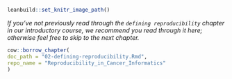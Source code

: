 
```r
leanbuild::set_knitr_image_path()
```

_If you've not previously read through the `defining reproducibility` chapter in our introductory course, we recommend you read through it here; otherwise feel free to skip to the next chapter._


```r
cow::borrow_chapter(
doc_path = "02-defining-reproducibility.Rmd",
repo_name = "Reproducibility_in_Cancer_Informatics"
)
```
